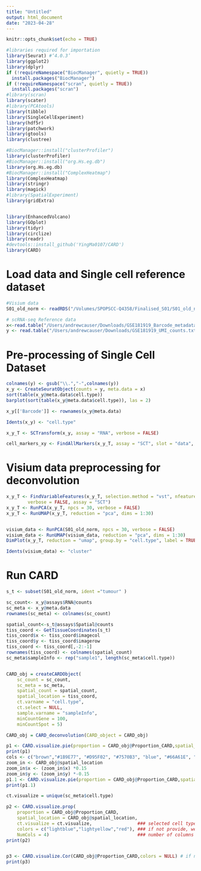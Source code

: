 ```yaml
---
title: "Untitled"
output: html_document
date: "2023-04-28"
---
```


```r
knitr::opts_chunk$set(echo = TRUE)
```


```r
#libraries required for importation
library(Seurat) #‘4.0.3’
library(ggplot2)
library(dplyr)
if (!requireNamespace("BiocManager", quietly = TRUE))
  install.packages("BiocManager")
if (!requireNamespace("scran", quietly = TRUE))
  install.packages("scran")
#library(scran)
library(scater)
#library(PCAtools)
library(tibble)
library(SingleCellExperiment)
library(hdf5r) 
library(patchwork)
library(gtools)
library(clustree)

#BiocManager::install("clusterProfiler")
library(clusterProfiler)
#BiocManager::install("org.Hs.eg.db")
library(org.Hs.eg.db)
#BiocManager::install("ComplexHeatmap")
library(ComplexHeatmap)
library(stringr)
library(magick)
#library(SpatialExperiment)
library(gridExtra)


library(EnhancedVolcano)
library(GOplot)
library(tidyr)
library(circlize)
library(readr)
#devtools::install_github('YingMa0107/CARD')
library(CARD)
```

# Load data and Single cell reference dataset
```r

#Visium data
S01_old_norm <- readRDS("/Volumes/SPOPSCC-Q4358/Finalised_S01/S01_old_norm.RDS")

# scRNA-seq Reference data
x<-read.table("/Users/andrewcauser/Downloads/GSE181919_Barcode_metadata.txt.gz")
y <- read.table("/Users/andrewcauser/Downloads/GSE181919_UMI_counts.txt.gz")
```


# Pre-processing of Single Cell Dataset 
```r

colnames(y) <- gsub("\\.","-",colnames(y))
x_y <- CreateSeuratObject(counts = y, meta.data = x)
sort(table(x_y@meta.data$cell.type))
barplot(sort(table(x_y@meta.data$cell.type)), las = 2)

x_y[['Barcode']] <- rownames(x_y@meta.data)

Idents(x_y) <- "cell.type"

x_y_T <- SCTransform(x_y, assay = "RNA", verbose = FALSE)

cell_markers_xy <- FindAllMarkers(x_y_T, assay = "SCT", slot = "data", only.pos = TRUE, min.pct = 0.25, logfc.threshold = 0.25)
```

# Visium data preprocessing for deconvolution
```r
x_y_T <- FindVariableFeatures(x_y_T, selection.method = "vst", nfeatures = 2000,
        verbose = FALSE, assay = "SCT")
x_y_T <- RunPCA(x_y_T, npcs = 30, verbose = FALSE)
x_y_T <- RunUMAP(x_y_T, reduction = "pca", dims = 1:30)


visium_data <- RunPCA(S01_old_norm, npcs = 30, verbose = FALSE)
visium_data <- RunUMAP(visium_data, reduction = "pca", dims = 1:30)
DimPlot(x_y_T, reduction = "umap", group.by = "cell.type", label = TRUE) #+ NoLegend()

Idents(visium_data) <- "cluster"
```


# Run CARD
```r
s_t <- subset(S01_old_norm, ident ="tumour" )

sc_count<- x_y@assays$RNA@counts
sc_meta <- x_y@meta.data
rownames(sc_meta) <- colnames(sc_count)

spatial_count<-s_t@assays$Spatial@counts
tiss_coord <- GetTissueCoordinates(s_t)
tiss_coord$x <- tiss_coord$imagecol
tiss_coord$y <- tiss_coord$imagerow
tiss_coord <- tiss_coord[,-2:-1]
rownames(tiss_coord) <- colnames(spatial_count)
sc_meta$sampleInfo <- rep("sample1", length(sc_meta$cell.type))


CARD_obj = createCARDObject(
	sc_count = sc_count,
	sc_meta = sc_meta,
	spatial_count = spatial_count,
	spatial_location = tiss_coord,
	ct.varname = "cell.type",
	ct.select = NULL,
	sample.varname = "sampleInfo",
	minCountGene = 100,
	minCountSpot = 5) 

CARD_obj = CARD_deconvolution(CARD_object = CARD_obj)

p1 <- CARD.visualize.pie(proportion = CARD_obj@Proportion_CARD,spatial_location = CARD_obj@spatial_location)
print(p1)
cols <- c("brown","#1B9E77", "#D95F02", "#7570B3", "blue", "#66A61E", "#E6AB02", "#A6761D","#666666","#E7298A")
zoom_in <- CARD_obj@spatial_location
zoom_in$x <- (zoom_in$x) *0.15
zoom_in$y <- (zoom_in$y) *-0.15
p1.1 <- CARD.visualize.pie(proportion = CARD_obj@Proportion_CARD,spatial_location = zoom_in, colors = cols)
print(p1.1)

ct.visualize = unique(sc_meta$cell.type)

p2 <- CARD.visualize.prop(
	proportion = CARD_obj@Proportion_CARD,        
	spatial_location = CARD_obj@spatial_location, 
	ct.visualize = ct.visualize,                 ### selected cell types to visualize
	colors = c("lightblue","lightyellow","red"), ### if not provide, we will use the default colors
	NumCols = 4)                                 ### number of columns in the figure panel
print(p2)


p3 <- CARD.visualize.Cor(CARD_obj@Proportion_CARD,colors = NULL) # if not provide, we will use the default colors
print(p3)

```








